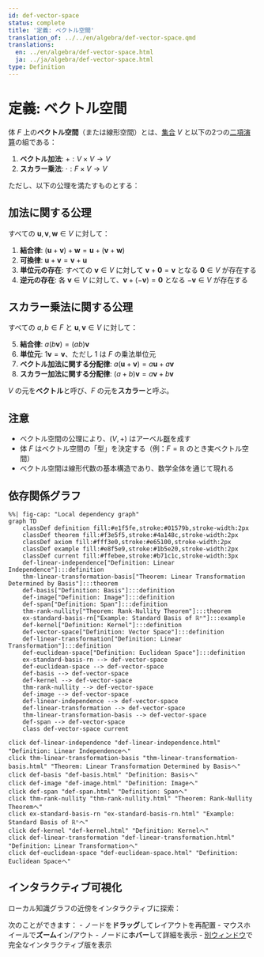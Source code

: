 ```yaml
---
id: def-vector-space
status: complete
title: '定義: ベクトル空間'
translation_of: ../../en/algebra/def-vector-space.qmd
translations:
  en: ../en/algebra/def-vector-space.html
  ja: ../ja/algebra/def-vector-space.html
type: Definition
---
```


# 定義: ベクトル空間 {#def-vector-space}

体 $F$ 上の**ベクトル空間**（または線形空間）とは、[集合](../logic-set-theory/def-set.qmd) $V$ と以下の2つの[二項演算](def-binary-operation.qmd)の組である：

1. **ベクトル加法**: $+ : V \times V \to V$
2. **スカラー乗法**: $\cdot : F \times V \to V$

ただし、以下の公理を満たすものとする：

## 加法に関する公理

すべての $\mathbf{u}, \mathbf{v}, \mathbf{w} \in V$ に対して：

1. **結合律**: $(\mathbf{u} + \mathbf{v}) + \mathbf{w} = \mathbf{u} + (\mathbf{v} + \mathbf{w})$
2. **可換律**: $\mathbf{u} + \mathbf{v} = \mathbf{v} + \mathbf{u}$
3. **単位元の存在**: すべての $\mathbf{v} \in V$ に対して $\mathbf{v} + \mathbf{0} = \mathbf{v}$ となる $\mathbf{0} \in V$ が存在する
4. **逆元の存在**: 各 $\mathbf{v} \in V$ に対して、$\mathbf{v} + (-\mathbf{v}) = \mathbf{0}$ となる $-\mathbf{v} \in V$ が存在する

## スカラー乗法に関する公理

すべての $a, b \in F$ と $\mathbf{u}, \mathbf{v} \in V$ に対して：

5. **結合律**: $a(b\mathbf{v}) = (ab)\mathbf{v}$
6. **単位元**: $1\mathbf{v} = \mathbf{v}$、ただし $1$ は $F$ の乗法単位元
7. **ベクトル加法に関する分配律**: $a(\mathbf{u} + \mathbf{v}) = a\mathbf{u} + a\mathbf{v}$
8. **スカラー加法に関する分配律**: $(a + b)\mathbf{v} = a\mathbf{v} + b\mathbf{v}$

$V$ の元を**ベクトル**と呼び、$F$ の元を**スカラー**と呼ぶ。

## 注意

- ベクトル空間の公理により、$(V, +)$ はアーベル[群](def-group.qmd)を成す
- 体 $F$ はベクトル空間の「型」を決定する（例：$F = \mathbb{R}$ のとき実ベクトル空間）
- ベクトル空間は線形代数の基本構造であり、数学全体を通じて現れる

## 依存関係グラフ

```mermaid
%%| fig-cap: "Local dependency graph"
graph TD
    classDef definition fill:#e1f5fe,stroke:#01579b,stroke-width:2px
    classDef theorem fill:#f3e5f5,stroke:#4a148c,stroke-width:2px
    classDef axiom fill:#fff3e0,stroke:#e65100,stroke-width:2px
    classDef example fill:#e8f5e9,stroke:#1b5e20,stroke-width:2px
    classDef current fill:#ffebee,stroke:#b71c1c,stroke-width:3px
    def-linear-independence["Definition: Linear Independence"]:::definition
    thm-linear-transformation-basis["Theorem: Linear Transformation Determined by Basis"]:::theorem
    def-basis["Definition: Basis"]:::definition
    def-image["Definition: Image"]:::definition
    def-span["Definition: Span"]:::definition
    thm-rank-nullity["Theorem: Rank-Nullity Theorem"]:::theorem
    ex-standard-basis-rn["Example: Standard Basis of ℝⁿ"]:::example
    def-kernel["Definition: Kernel"]:::definition
    def-vector-space["Definition: Vector Space"]:::definition
    def-linear-transformation["Definition: Linear Transformation"]:::definition
    def-euclidean-space["Definition: Euclidean Space"]:::definition
    ex-standard-basis-rn --> def-vector-space
    def-euclidean-space --> def-vector-space
    def-basis --> def-vector-space
    def-kernel --> def-vector-space
    thm-rank-nullity --> def-vector-space
    def-image --> def-vector-space
    def-linear-independence --> def-vector-space
    def-linear-transformation --> def-vector-space
    thm-linear-transformation-basis --> def-vector-space
    def-span --> def-vector-space
    class def-vector-space current
```
    click def-linear-independence "def-linear-independence.html" "Definition: Linear Independenceへ"
    click thm-linear-transformation-basis "thm-linear-transformation-basis.html" "Theorem: Linear Transformation Determined by Basisへ"
    click def-basis "def-basis.html" "Definition: Basisへ"
    click def-image "def-image.html" "Definition: Imageへ"
    click def-span "def-span.html" "Definition: Spanへ"
    click thm-rank-nullity "thm-rank-nullity.html" "Theorem: Rank-Nullity Theoremへ"
    click ex-standard-basis-rn "ex-standard-basis-rn.html" "Example: Standard Basis of ℝⁿへ"
    click def-kernel "def-kernel.html" "Definition: Kernelへ"
    click def-linear-transformation "def-linear-transformation.html" "Definition: Linear Transformationへ"
    click def-euclidean-space "def-euclidean-space.html" "Definition: Euclidean Spaceへ"

## インタラクティブ可視化

ローカル知識グラフの近傍をインタラクティブに探索：

::: {.graph-viz data-id="def-vector-space" data-width="700" data-height="500"}
:::

次のことができます：
- ノードを**ドラッグ**してレイアウトを再配置
- マウスホイールで**ズーム**イン/アウト
- ノードに**ホバー**して詳細を表示
- [別ウィンドウ](../../output/interactive/def-vector-space.html){target="_blank"}で完全なインタラクティブ版を表示
